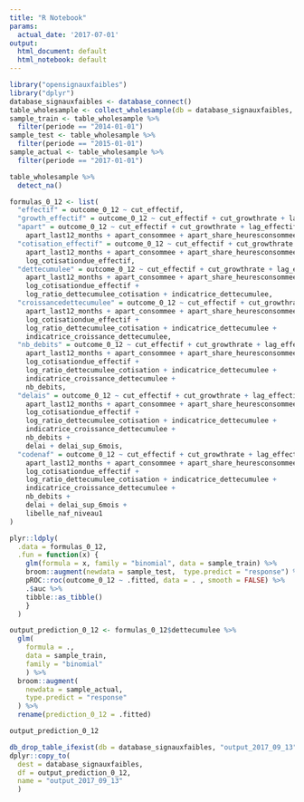 ```yaml
---
title: "R Notebook"
params:
  actual_date: '2017-07-01'
output:
  html_document: default
  html_notebook: default
---
```


```r
library("opensignauxfaibles")
library("dplyr")
database_signauxfaibles <- database_connect()
table_wholesample <- collect_wholesample(db = database_signauxfaibles, table = "wholesample")
sample_train <- table_wholesample %>%
  filter(periode == "2014-01-01")
sample_test <- table_wholesample %>%
  filter(periode == "2015-01-01")
sample_actual <- table_wholesample %>%
  filter(periode == "2017-01-01")
```
```r
table_wholesample %>% 
  detect_na()
```

```r
formulas_0_12 <- list(
  "effectif" = outcome_0_12 ~ cut_effectif,
  "growth_effectif" = outcome_0_12 ~ cut_effectif + cut_growthrate + lag_effectif_missing,
  "apart" = outcome_0_12 ~ cut_effectif + cut_growthrate + lag_effectif_missing +
    apart_last12_months + apart_consommee + apart_share_heuresconsommees,
  "cotisation_effectif" = outcome_0_12 ~ cut_effectif + cut_growthrate + lag_effectif_missing +
    apart_last12_months + apart_consommee + apart_share_heuresconsommees +
    log_cotisationdue_effectif,
  "dettecumulee" = outcome_0_12 ~ cut_effectif + cut_growthrate + lag_effectif_missing +
    apart_last12_months + apart_consommee + apart_share_heuresconsommees +
    log_cotisationdue_effectif +
    log_ratio_dettecumulee_cotisation + indicatrice_dettecumulee,
  "croissancedettecumulee" = outcome_0_12 ~ cut_effectif + cut_growthrate + lag_effectif_missing +
    apart_last12_months + apart_consommee + apart_share_heuresconsommees +
    log_cotisationdue_effectif +
    log_ratio_dettecumulee_cotisation + indicatrice_dettecumulee +
    indicatrice_croissance_dettecumulee,
  "nb_debits" = outcome_0_12 ~ cut_effectif + cut_growthrate + lag_effectif_missing +
    apart_last12_months + apart_consommee + apart_share_heuresconsommees +
    log_cotisationdue_effectif +
    log_ratio_dettecumulee_cotisation + indicatrice_dettecumulee +
    indicatrice_croissance_dettecumulee +
    nb_debits,
  "delais" = outcome_0_12 ~ cut_effectif + cut_growthrate + lag_effectif_missing +
    apart_last12_months + apart_consommee + apart_share_heuresconsommees +
    log_cotisationdue_effectif +
    log_ratio_dettecumulee_cotisation + indicatrice_dettecumulee +
    indicatrice_croissance_dettecumulee +
    nb_debits +
    delai + delai_sup_6mois,
  "codenaf" = outcome_0_12 ~ cut_effectif + cut_growthrate + lag_effectif_missing +
    apart_last12_months + apart_consommee + apart_share_heuresconsommees +
    log_cotisationdue_effectif +
    log_ratio_dettecumulee_cotisation + indicatrice_dettecumulee +
    indicatrice_croissance_dettecumulee +
    nb_debits +
    delai + delai_sup_6mois +
    libelle_naf_niveau1
)
```

```r
plyr::ldply(
  .data = formulas_0_12,
  .fun = function(x) {
    glm(formula = x, family = "binomial", data = sample_train) %>%
    broom::augment(newdata = sample_test,  type.predict = "response") %>%
    pROC::roc(outcome_0_12 ~ .fitted, data = . , smooth = FALSE) %>%
    .$auc %>%
    tibble::as_tibble()
    }
  )  
```

```r
output_prediction_0_12 <- formulas_0_12$dettecumulee %>%
  glm(
    formula = .,
    data = sample_train,
    family = "binomial"
    ) %>%
  broom::augment(
    newdata = sample_actual,
    type.predict = "response"
  ) %>%
  rename(prediction_0_12 = .fitted) 
```

```r
output_prediction_0_12
```

```r
db_drop_table_ifexist(db = database_signauxfaibles, "output_2017_09_13")
dplyr::copy_to(
  dest = database_signauxfaibles, 
  df = output_prediction_0_12, 
  name = "output_2017_09_13"
  )
```
